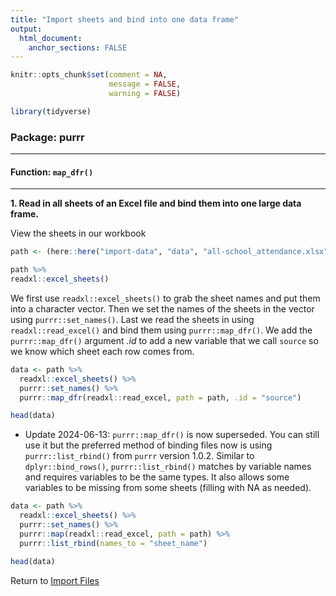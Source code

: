 ```yaml
---
title: "Import sheets and bind into one data frame"
output: 
  html_document:
    anchor_sections: FALSE
---
```


```r
knitr::opts_chunk$set(comment = NA,
                      message = FALSE,
                      warning = FALSE)

library(tidyverse)

```


### Package: purrr

---

#### Function: `map_dfr()`

---

**1\. Read in all sheets of an Excel file and bind them into one large data frame.**

View the sheets in our workbook

```r

path <- (here::here("import-data", "data", "all-school_attendance.xlsx"))

path %>% 
readxl::excel_sheets()

```

We first use `readxl::excel_sheets()` to grab the sheet names and put them into a character vector.
Then we set the names of the sheets in the vector using `purrr::set_names()`. 
Last we read the sheets in using `readxl::read_excel()` and bind them using `purrr::map_dfr()`.
We add the `purrr::map_dfr()` argument *.id* to add a new variable that we call `source` so we know which sheet each row comes from.

```r

data <- path %>% 
  readxl::excel_sheets() %>% 
  purrr::set_names() %>% 
  purrr::map_dfr(readxl::read_excel, path = path, .id = "source")

head(data)


```

* Update 2024-06-13: `purrr::map_dfr()` is now superseded. You can still use it but the preferred method of binding files now is using `purrr::list_rbind()` from `purrr` version 1.0.2. Similar to `dplyr::bind_rows()`, `purrr::list_rbind()` matches by variable names and requires variables to be the same types. It also allows some variables to be missing from some sheets (filling with NA as needed).

```r

data <- path %>% 
  readxl::excel_sheets() %>% 
  purrr::set_names() %>%
  purrr::map(readxl::read_excel, path = path) %>%
  purrr::list_rbind(names_to = "sheet_name")

head(data)

```


Return to [Import Files](https://github.com/Cghlewis/data-wrangling-functions/wiki/Import Files)